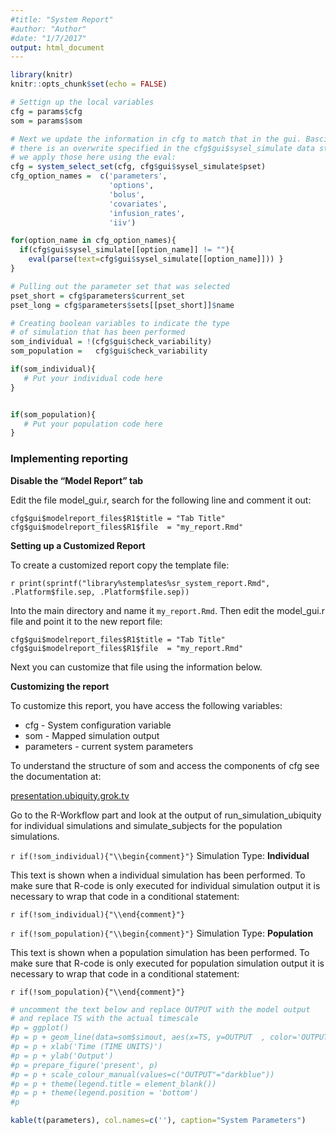 ```yaml
---
#title: "System Report"
#author: "Author"
#date: "1/7/2017"
output: html_document
---
```


```r
library(knitr)
knitr::opts_chunk$set(echo = FALSE)
```

```r
# Settign up the local variables
cfg = params$cfg
som = params$som

# Next we update the information in cfg to match that in the gui. Bascially if
# there is an overwrite specified in the cfg$gui$sysel_simulate data structure 
# we apply those here using the eval:
cfg = system_select_set(cfg, cfg$gui$sysel_simulate$pset)
cfg_option_names =  c('parameters', 
                      'options', 
                      'bolus', 
                      'covariates', 
                      'infusion_rates',
                      'iiv')

for(option_name in cfg_option_names){
  if(cfg$gui$sysel_simulate[[option_name]] != ""){
    eval(parse(text=cfg$gui$sysel_simulate[[option_name]])) }
}

# Pulling out the parameter set that was selected
pset_short = cfg$parameters$current_set
pset_long = cfg$parameters$sets[[pset_short]]$name

# Creating boolean variables to indicate the type
# of simulation that has been performed
som_individual = !(cfg$gui$check_variability)
som_population =   cfg$gui$check_variability

if(som_individual){
   # Put your individual code here
}


if(som_population){
   # Put your population code here
}

```
### Implementing reporting

**Disable the "Model Report" tab**

Edit the file model_gui.r, search for the following line and comment it out:


`cfg$gui$modelreport_files$R1$title = "Tab Title"`
`cfg$gui$modelreport_files$R1$file  = "my_report.Rmd"`


**Setting up a Customized Report**

To create a customized report copy the template file:

`r print(sprintf("library%stemplates%sr_system_report.Rmd", .Platform$file.sep, .Platform$file.sep))`

Into the main directory and name it ` my_report.Rmd`. Then edit the
model_gui.r file and point it to the new report file:

`cfg$gui$modelreport_files$R1$title = "Tab Title"`
`cfg$gui$modelreport_files$R1$file  = "my_report.Rmd"`

Next you can customize that file using the information below.

**Customizing the report**

To customize this report, you have access the following variables:

 * cfg - System configuration variable
 * som - Mapped simulation output
 * parameters - current system parameters
 
To understand the structure of som and access the components of cfg see the documentation at: 

[presentation.ubiquity.grok.tv](http://presentation.ubiquity.grok.tv)

Go to the R-Workflow part and look at the output of run_simulation_ubiquity
for individual simulations and simulate_subjects for the population
simulations.

`r if(!som_individual){"\\begin{comment}"}`
Simulation Type: **Individual**

This text is shown when a individual simulation has been performed. To make
sure that R-code is only executed for individual simulation output it is
necessary to wrap that code in a conditional statement:

`r if(!som_individual){"\\end{comment}"}`



`r if(!som_population){"\\begin{comment}"}`
Simulation Type: **Population**

This text is shown when a population simulation has been performed. To make
sure that R-code is only executed for population simulation output it is
necessary to wrap that code in a conditional statement:

`r if(!som_population){"\\end{comment}"}`

```r

# uncomment the text below and replace OUTPUT with the model output
# and replace TS with the actual timescale
#p = ggplot() 
#p = p + geom_line(data=som$simout, aes(x=TS, y=OUTPUT  , color='OUTPUT'), linetype='solid', size=0.9)
#p = p + xlab('Time (TIME UNITS)')                     
#p = p + ylab('Output')                         
#p = prepare_figure('present', p)              
#p = p + scale_colour_manual(values=c("OUTPUT"="darkblue"))   
#p = p + theme(legend.title = element_blank()) 
#p = p + theme(legend.position = 'bottom')
#p
```

```r

kable(t(parameters), col.names=c(''), caption="System Parameters")

```



